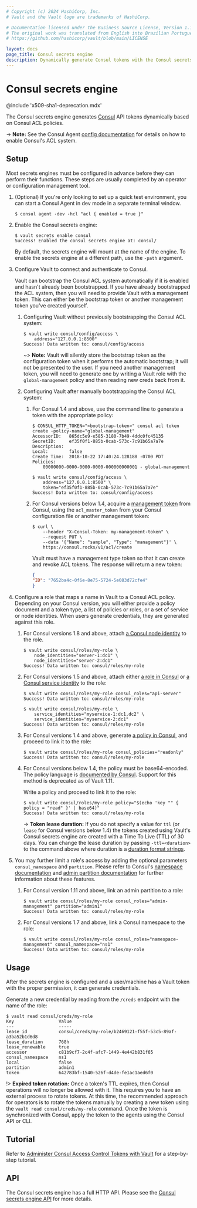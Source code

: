 ```yaml
---
# Copyright (c) 2024 HashiCorp, Inc.
# Vault and the Vault logo are trademarks of HashiCorp.

# Documentation licensed under the Business Source License, Version 1.1.
# The original work was translated from English into Brazilian Portuguese.
# https://github.com/hashicorp/vault/blob/main/LICENSE

layout: docs
page_title: Consul secrets engine
description: Dynamically generate Consul tokens with the Consul secrets engine plugin.
---
```


# Consul secrets engine

@include 'x509-sha1-deprecation.mdx'

The Consul secrets engine generates [Consul](https://www.consul.io/) API tokens
dynamically based on Consul ACL policies.

-> **Note:** See the Consul Agent [config documentation](/consul/docs/agent/config/config-files#acl-parameters)
for details on how to enable Consul's ACL system.

## Setup

Most secrets engines must be configured in advance before they can perform their
functions. These steps are usually completed by an operator or configuration
management tool.

1. (Optional) If you're only looking to set up a quick test environment, you can start a
    Consul Agent in dev mode in a separate terminal window.

    ```shell-session
    $ consul agent -dev -hcl "acl { enabled = true }"
    ```

1.  Enable the Consul secrets engine:

    ```shell-session
    $ vault secrets enable consul
    Success! Enabled the consul secrets engine at: consul/
    ```

    By default, the secrets engine will mount at the name of the engine. To
    enable the secrets engine at a different path, use the `-path` argument.

1.  Configure Vault to connect and authenticate to Consul.

    Vault can bootstrap the Consul ACL system automatically if it is enabled and hasn't already
    been bootstrapped. If you have already bootstrapped the ACL system, then you will need to
    provide Vault with a management token. This can either be the bootstrap token or another
    management token you've created yourself.

    1.  Configuring Vault without previously bootstrapping the Consul ACL system:

        ```shell-session
        $ vault write consul/config/access \
            address="127.0.0.1:8500"
        Success! Data written to: consul/config/access
        ```

        ~> **Note:** Vault will silently store the bootstrap token as the configuration token when
        it performs the automatic bootstrap; it will not be presented to the user. If you need
        another management token, you will need to generate one by writing a Vault role with the
        `global-management` policy and then reading new creds back from it.

    1. Configuring Vault after manually bootstrapping the Consul ACL system:

        1.  For Consul 1.4 and above, use the command line to generate a token with the appropriate policy:

            ```shell-session
            $ CONSUL_HTTP_TOKEN="<bootstrap-token>" consul acl token create -policy-name="global-management"
            AccessorID:   865dc5e9-e585-3180-7b49-4ddc0fc45135
            SecretID:     ef35f0f1-885b-0cab-573c-7c91b65a7a7e
            Description:
            Local:        false
            Create Time:  2018-10-22 17:40:24.128188 -0700 PDT
            Policies:
                00000000-0000-0000-0000-000000000001 - global-management
            ```

            ```shell-session
            $ vault write consul/config/access \
                address="127.0.0.1:8500" \
                token="ef35f0f1-885b-0cab-573c-7c91b65a7a7e"
            Success! Data written to: consul/config/access
            ```

        1.  For Consul versions below 1.4, acquire a [management token][consul-mgmt-token] from Consul, using the
            `acl_master_token` from your Consul configuration file or another management token:

            ```shell-session
            $ curl \
                --header "X-Consul-Token: my-management-token" \
                --request PUT \
                --data '{"Name": "sample", "Type": "management"}' \
                https://consul.rocks/v1/acl/create
            ```

            Vault must have a management type token so that it can create and revoke ACL
            tokens. The response will return a new token:

            ```json
            {
            "ID": "7652ba4c-0f6e-8e75-5724-5e083d72cfe4"
            }
            ```

1.  Configure a role that maps a name in Vault to a Consul ACL policy. Depending on your Consul version,
    you will either provide a policy document and a token type, a list of policies or roles, or a set of
    service or node identities. When users generate credentials, they are generated against this role.

    1.  For Consul versions 1.8 and above, attach [a Consul node identity](/consul/commands/acl/token/create#node-identity) to the role.

        ```shell-session
        $ vault write consul/roles/my-role \
            node_identities="server-1:dc1" \
            node_identities="server-2:dc1"
        Success! Data written to: consul/roles/my-role
        ```

    1.  For Consul versions 1.5 and above, attach either [a role in Consul](/consul/api-docs/acl/roles) or [a Consul service identity](/consul/commands/acl/token/create#service-identity) to the role:

        ```shell-session
        $ vault write consul/roles/my-role consul_roles="api-server"
        Success! Data written to: consul/roles/my-role
        ```

        ```shell-session
        $ vault write consul/roles/my-role \
            service_identities="myservice-1:dc1,dc2" \
            service_identities="myservice-2:dc1"
        Success! Data written to: consul/roles/my-role
        ```

    1.  For Consul versions 1.4 and above, generate [a policy in Consul](/consul/tutorials/security/access-control-setup-production),
        and proceed to link it to the role:

        ```shell-session
        $ vault write consul/roles/my-role consul_policies="readonly"
        Success! Data written to: consul/roles/my-role
        ```

    1.  For Consul versions below 1.4, the policy must be base64-encoded. The policy language is
        [documented by Consul](/consul/docs/security/acl/acl-legacy). Support for this method is
        deprecated as of Vault 1.11.

        Write a policy and proceed to link it to the role:

        ```shell-session
        $ vault write consul/roles/my-role policy="$(echo 'key "" { policy = "read" }' | base64)"
        Success! Data written to: consul/roles/my-role
        ```

        -> **Token lease duration:** If you do not specify a value for `ttl` (or `lease` for Consul versions below 1.4) the
        tokens created using Vault's Consul secrets engine are created with a Time To Live (TTL) of 30 days. You can change
        the lease duration by passing `-ttl=<duration>` to the command above where duration is a [duration format strings](/vault/docs/concepts/duration-format).

1.  You may further limit a role's access by adding the optional parameters `consul_namespace` and
    `partition`. Please refer to Consul's [namespace documentation](/consul/docs/enterprise/namespaces) and
    [admin partition documentation](/consul/docs/enterprise/admin-partitions) for further information about
    these features.

    1.  For Consul version 1.11 and above, link an admin partition to a role:

        ```shell-session
        $ vault write consul/roles/my-role consul_roles="admin-management" partition="admin1"
        Success! Data written to: consul/roles/my-role
        ```

    1.  For Consul versions 1.7 and above, link a Consul namespace to the role:

        ```shell-session
        $ vault write consul/roles/my-role consul_roles="namespace-management" consul_namespace="ns1"
        Success! Data written to: consul/roles/my-role
        ```

## Usage

After the secrets engine is configured and a user/machine has a Vault token with
the proper permission, it can generate credentials.

Generate a new credential by reading from the `/creds` endpoint with the name
of the role:

```shell-session
$ vault read consul/creds/my-role
Key                 Value
---                 -----
lease_id            consul/creds/my-role/b2469121-f55f-53c5-89af-a3ba52b1d6d8
lease_duration      768h
lease_renewable     true
accessor            c81b9cf7-2c4f-afc7-1449-4e442b831f65
consul_namespace    ns1
local               false
partition           admin1
token               642783bf-1540-526f-d4de-fe1ac1aed6f0
```

!> **Expired token rotation:** Once a token's TTL expires, then Consul operations will no longer be allowed with it.
This requires you to have an external process to rotate tokens. At this time, the recommended approach for operators
is to rotate the tokens manually by creating a new token using the `vault read consul/creds/my-role` command. Once
the token is synchronized with Consul, apply the token to the agents using the Consul API or CLI.

## Tutorial

Refer to [Administer Consul Access Control Tokens with
Vault](/consul/tutorials/vault-secure/vault-consul-secrets) for a
step-by-step tutorial.

## API

The Consul secrets engine has a full HTTP API. Please see the
[Consul secrets engine API](/vault/api-docs/secret/consul) for more
details.

[consul-mgmt-token]: /consul/api-docs/acl#acl_create
